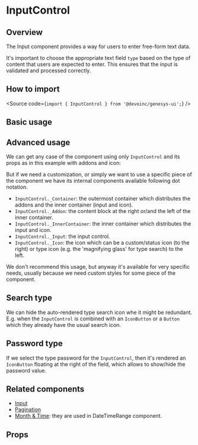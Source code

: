 

<Meta of={Stories} />

# InputControl

## Overview

The Input component provides a way for users to enter free-form text data.

It's important to choose the appropriate text field `type` based on the type of
content that users are expected to enter.
This ensures that the input is validated and processed correctly.

## How to import

<Source code={`import { InputControl } from '@devoinc/genesys-ui';`} />

## Basic usage

<Canvas of={Stories.Base} />

## Advanced usage

We can get any case of the component using only `InputControl` and its props as
in this example with addons and icon:

<Canvas sourceState="shown" of={Stories.WithAddonsAndIcons} />

But if we need a customization, or simply we want to use a specific piece of the
component we have its internal components available following dot notation.

- `InputControl._Container`: the outermost container which distributes the
  addons and the inner container (input and icon).
- `InputControl._Addon`: the content block at the right or/and the left of the
  inner container.
- `InputControl._InnerContainer`: the inner container which distributes the
  input and icon.
- `InputControl._Input`: the input control.
- `InputControl._Icon`: the icon which can be a custom/status icon (to the
  right) or type icon (e.g. the 'magnifying glass' for type search) to the left.

We don't recommend this usage, but anyway it's available for very specific
needs, usually because we need custom styles for some piece of the component.

<Canvas sourceState="shown" of={Stories.AdvancedUsage} />

## Search type

We can hide the auto-rendered type search icon whe it might be redundant. E.g.
when the `InputControl` is combined with an `IconButton` or a `Button` which
they already have the usual search icon.

<Canvas sourceState="shown" of={Stories.SearchType} />

## Password type

If we select the type password for the `InputControl`, then it's rendered an `IconButton`
floating at the right of the field, which allows to show/hide the password value.

<Canvas sourceState="shown" of={Stories.PasswordType} />

## Related components

- [Input](?path=/docs/components-form-input--docs)
- [Pagination](?path=/docs/components-core-navigation-pagination--docs)
- [Month & Time](?path=/docs/components-datetime-datetimerange--docs): they are
  used in DateTimeRange component.

## Props

<ArgTypes of={Stories} />
